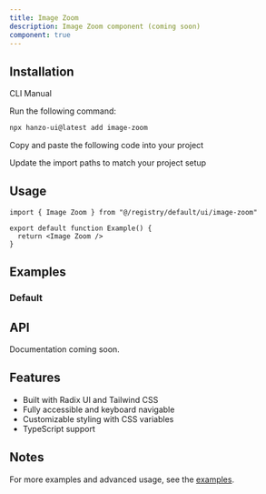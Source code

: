 ```yaml
---
title: Image Zoom
description: Image Zoom component (coming soon)
component: true
---
```


<ComponentPreview name="image-zoom-demo" />

## Installation

<Tabs defaultValue="cli">

<TabsList>
  <TabsTrigger value="cli">CLI</TabsTrigger>
  <TabsTrigger value="manual">Manual</TabsTrigger>
</TabsList>

<TabsContent value="cli">

<Steps>

<Step>Run the following command:</Step>

```bash
npx hanzo-ui@latest add image-zoom
```

</Steps>

</TabsContent>

<TabsContent value="manual">

<Steps>

<Step>Copy and paste the following code into your project</Step>

<ComponentSource name="image-zoom" />

<Step>Update the import paths to match your project setup</Step>

</Steps>

</TabsContent>

</Tabs>

## Usage

```tsx
import { Image Zoom } from "@/registry/default/ui/image-zoom"

export default function Example() {
  return <Image Zoom />
}
```

## Examples

### Default

<ComponentPreview name="image-zoom-demo" />

## API

Documentation coming soon.

## Features

- Built with Radix UI and Tailwind CSS
- Fully accessible and keyboard navigable  
- Customizable styling with CSS variables
- TypeScript support

## Notes

For more examples and advanced usage, see the [examples](/examples).
